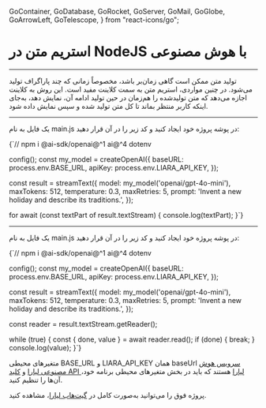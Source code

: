 
  GoContainer,
  GoDatabase,
  GoRocket,
  GoServer,
  GoMail,
  GoGlobe,
  GoArrowLeft,
  GoTelescope,
} from "react-icons/go";


 <Layout>
<Head>
<title>مستندات استریم متن در NodeJS با AI - لیارا</title>
<meta property="og:title" content="مستندات خدمات رایانش ابری لیارا" />
<meta property="og:description" content="مستندات مربوط به آشنایی با نحوه استریم متن در NodeJS با سرویس هوش مصنوعی لیارا"  />
<meta property="og:image" content="https://media.liara.ir/logos/liara-poster.jpg" />
</Head>


# استریم متن در NodeJS با هوش مصنوعی
<hr className="mb-2" />

تولید متن ممکن است گاهی زمان‌بر باشد، مخصوصاً زمانی که چند پاراگراف تولید می‌شود. در چنین مواردی، استریم متن به سمت کلاینت مفید است. این روش به کلاینت اجازه می‌دهد که متن تولیدشده را هم‌زمان در حین تولید ادامه آن، نمایش دهد، به‌جای اینکه کاربر منتظر بماند تا کل متن تولید شده و سپس نمایش داده شود.
<hr className="mb-2" />

<Section id='without-reader' title='بدون reader' />

یک فایل به نام <Important>main.js</Important> در پوشه پروژه خود ایجاد کنید و کد زیر را در آن قرار دهید:

<div className="h-2" />
<div dir='ltr'>
    <Highlight className="js">
        {`// npm i @ai-sdk/openai@^1 ai@^4 dotenv


config();
const my_model = createOpenAI({
  baseURL: process.env.BASE_URL,
  apiKey: process.env.LIARA_API_KEY,
});
 
const result = streamText({
  model: my_model('openai/gpt-4o-mini'),
  maxTokens: 512,
  temperature: 0.3,
  maxRetries: 5,
  prompt: 'Invent a new holiday and describe its traditions.',
});

for await (const textPart of result.textStream) {
  console.log(textPart);
}`}
    </Highlight>
</div>

<hr className="mb-2" />

<Section id='with-reader' title='با استفاده از reader' />

یک فایل به نام <Important>main.js</Important> در پوشه پروژه خود ایجاد کنید و کد زیر را در آن قرار دهید:

<div className="h-2" />
<div dir='ltr'>
    <Highlight className="js">
        {`// npm i @ai-sdk/openai@^1 ai@^4 dotenv


config();
const my_model = createOpenAI({
  baseURL: process.env.BASE_URL,
  apiKey: process.env.LIARA_API_KEY,
});
 
const result = streamText({
  model: my_model('openai/gpt-4o-mini'),
  maxTokens: 512,
  temperature: 0.3,
  maxRetries: 5,
  prompt: 'Invent a new holiday and describe its traditions.',
});

const reader = result.textStream.getReader();

while (true) {
  const { done, value } = await reader.read();
  if (done) {
    break;
  }
  console.log(value);
}`}
    </Highlight>
</div>
<div className="h-2" />

<div className="h-2" />
<Alert variant="info">
<p>
متغیرهای محیطی <Important>BASE_URL</Important> و <Important>LIARA_API_KEY</Important> همان baseUrl <a href="https://liara.ir/products/ai/" className="text-[#2196f3]">سرویس هوش مصنوعی لیارا</a> و <a href="/references/api/about/#api-access-key" className="text-[#2196f3]">کلید API لیارا</a> هستند که باید در بخش متغیرهای محیطی برنامه خود، آن‌ها را تنظیم کنید. 
</p>
</Alert>
<Alert variant="success">
<p>
پروژه فوق را می‌توانید به‌صورت کامل در <a href="https://github.com/liara-cloud/ai-sdk-examples/tree/master/NodeJS/stream-text" className="text-[#2196f3]">گیت‌هاب لیارا</a>، مشاهده کنید. 
</p>
</Alert>


</Layout>
